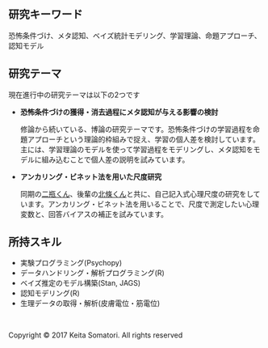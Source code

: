 <br />
<br />

## 研究キーワード

恐怖条件づけ、メタ認知、ベイズ統計モデリング、学習理論、命題アプローチ、認知モデル

## 研究テーマ

現在進行中の研究テーマは以下の2つです

- **恐怖条件づけの獲得・消去過程にメタ認知が与える影響の検討**

    修論から続いている、博論の研究テーマです。恐怖条件づけの学習過程を命題アプローチという理論的枠組みで捉え、学習の個人差を検討しています。主には、学習理論のモデルを使って学習過程をモデリングし、メタ認知をモデルに組み込むことで個人差の説明を試みています。

- **アンカリング・ビネット法を用いた尺度研究**

    同期の[二瓶くん](http://researchmap.jp/m-nihei/)、後輩の[北條くん](https://dastatis.github.io/index.html)と共に、自己記入式心理尺度の研究をしています。アンカリング・ビネット法を用いることで、尺度で測定したい心理変数と、回答バイアスの補正を試みています。

## 所持スキル

- 実験プログラミング(Psychopy)
- データハンドリング・解析プログラミング(R)
- ベイズ推定のモデル構築(Stan, JAGS)
- 認知モデリング(R)
- 生理データの取得・解析(皮膚電位・筋電位)

<br />
<p>Copyright &copy; 2017 Keita Somatori. All rights reserved </p>